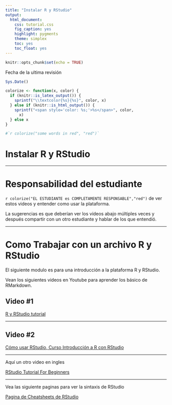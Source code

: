 ```yaml
---
title: "Instalar R y RStudio"
output:
  html_document:
    css: tutorial.css
    fig_caption: yes
    highlight: pygments
    theme: simplex
    toc: yes
    toc_float: yes
---
```


```r
knitr::opts_chunk$set(echo = TRUE)
```


Fecha de la ultima revisión
```r

Sys.Date()
```

```r
colorize <- function(x, color) {
  if (knitr::is_latex_output()) {
    sprintf("\\textcolor{%s}{%s}", color, x)
  } else if (knitr::is_html_output()) {
    sprintf("<span style='color: %s;'>%s</span>", color, 
      x)
  } else x
}

#`r colorize("some words in red", "red")`
```
# Instalar R y RStudio
***
# Responsabilidad del estudiante

`r colorize("EL ESTUDIANTE es COMPLETAMENTE RESPONSABLE","red")` de ver estos videos y entender como usar la plataforma.

La sugerencias es que deberían ver los vídeos abajo múltiples veces y después compartir con un otro estudiante y hablar de los que entendió.  

***

# Como Trabajar con un archivo R y RStudio

El siguiente modulo es para una introducción a la plataforma R y RStudio.

Vean los siguientes videos en Youtube para aprender los básico de RMarkdown. 

## Video #1

[R y RStudio tutorial](https://www.youtube.com/watch?v=HPbPJLhCqXM)

***
## Video #2

[Cómo usar RStudio, Curso Introducción a R con RStudio](https://www.youtube.com/watch?v=8Ch83so7VHA)


***

Aquí un otro video en ingles

[RStudio Tutorial For Beginners](https://www.youtube.com/watch?v=mcYcjH-1giM)


***
Vea las siguiente paginas para ver la sintaxis de RStudio

[Pagina de Cheatsheets de RStudio](https://rstudio.com/resources/cheatsheets/)




